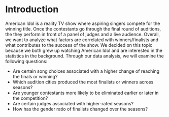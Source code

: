 # Introduction

American Idol is a reality TV show where aspiring singers compete for the winning title. Once the contestants go through the final round of auditions, the they perform in front of a panel of judges and a live audience. Overall, we want to analyze what factors are correlated with winners/finalists and what contributes to the success of the show. We decided on this topic because we both grew up watching American Idol and are interested in the statistics in the background. Through our data analysis, we will examine the following questions:

* Are certain song choices associated with a higher change of reaching the finals or winning?
* Which audition cities produced the most finalists or winners across seasons?
* Are younger contestants more likely to be eliminated earlier or later in the competition?
* Are certain judges associated with higher-rated seasons?
* How has the gender ratio of finalists changed over the seasons?
